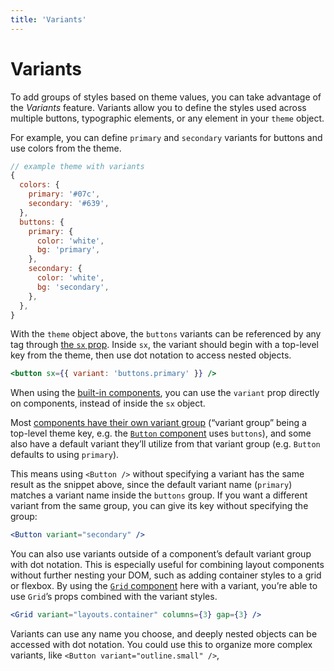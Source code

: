 ```yaml
---
title: 'Variants'
---
```


# Variants

To add groups of styles based on theme values, you can take advantage of the
_Variants_ feature. Variants allow you to define the styles used across multiple
buttons, typographic elements, or any element in your `theme` object.

For example, you can define `primary` and `secondary` variants for buttons and
use colors from the theme.

```js
// example theme with variants
{
  colors: {
    primary: '#07c',
    secondary: '#639',
  },
  buttons: {
    primary: {
      color: 'white',
      bg: 'primary',
    },
    secondary: {
      color: 'white',
      bg: 'secondary',
    },
  },
}
```

With the `theme` object above, the `buttons` variants can be referenced by any
tag through [the `sx` prop](/sx-prop). Inside `sx`, the variant should begin
with a top-level key from the theme, then use dot notation to access nested
objects.

```jsx
<button sx={{ variant: 'buttons.primary' }} />
```

When using the [built-in components](/components), you can use the `variant`
prop directly on components, instead of inside the `sx` object.

Most [components have their own variant group](/components/variants) (“variant
group” being a top-level theme key, e.g. the
[`Button` component](/components/button) uses `buttons`), and some also have a
default variant they’ll utilize from that variant group (e.g. `Button` defaults
to using `primary`).

This means using `<Button />` without specifying a variant has the same result
as the snippet above, since the default variant name (`primary`) matches a
variant name inside the `buttons` group. If you want a different variant from
the same group, you can give its key without specifying the group:

```jsx
<Button variant="secondary" />
```

You can also use variants outside of a component’s default variant group with
dot notation. This is especially useful for combining layout components without
further nesting your DOM, such as adding container styles to a grid or flexbox.
By using the [`Grid` component](/components/grid) here with a variant, you’re
able to use `Grid`’s props combined with the variant styles.

```jsx
<Grid variant="layouts.container" columns={3} gap={3} />
```

<Note>

Variants can use any name you choose, and deeply nested objects can be accessed
with dot notation. You could use this to organize more complex variants, like
`<Button variant="outline.small" />`,
